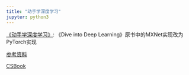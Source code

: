 ---
title: "动手学深度学习"
jupyter: python3
---


[《动手学深度学习》](http://tangshusen.me/Dive-into-DL-PyTorch/#/): 《Dive into Deep Learning》原书中的MXNet实现改为PyTorch实现

[参考资料](https://github.com/foochane?tab=repositories)

[CSBook](https://github.com/Jonezhen/CSBook)
